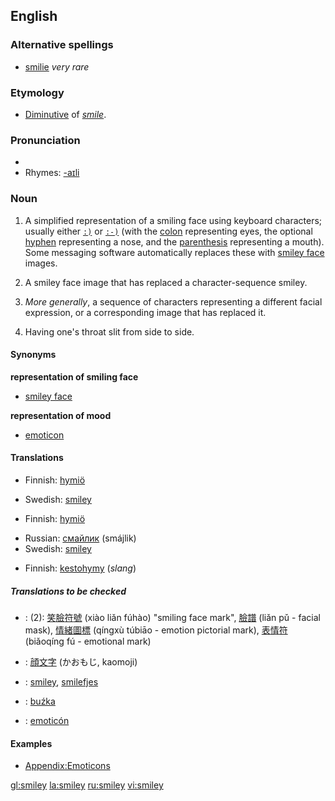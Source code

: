 ==English==

===Alternative spellings===
*[[smilie]] ''very rare''

===Etymology===
*[[diminutive|Diminutive]] of ''[[smile]]''.

===Pronunciation===
*{{SAMPA|/"smaIli/}}
*Rhymes: [[Rhymes:English:-aɪli|-aɪli]]

===Noun===
{{en-noun}}
{{wikipedia}}
{{Smiley|80}}

# {{context|typography}} A simplified representation of a smiling face using keyboard characters; usually either <tt>[[&nbsp;:)|:)]]</tt> or <tt>[[&nbsp;:-)|:-)]]</tt> (with the [[colon]] representing eyes, the optional [[hyphen]] representing a nose, and the [[parenthesis]] representing a mouth). Some messaging software automatically replaces these with [[smiley face]] images.
# {{context|Internet}} A smiley face image that has replaced a character-sequence smiley.
# {{context|typography|Internet}} ''More generally'', a sequence of characters representing a different facial expression, or a corresponding image that has replaced it.
# {{slang}} Having one's throat slit from side to side.

====Synonyms====
'''representation of smiling face'''
*[[smiley face]]

'''representation of mood'''
*[[emoticon]]

====Translations====
{{trans-top|A simplified representation of a smiling face}}
*Finnish: [[hymiö]]
{{trans-mid}}
*Swedish: [[smiley]] {{c}}
{{trans-bottom}}

{{trans-top|A combination of keyboard characters used to give a graphical representation of a person's mood or emotion}}
*Finnish: [[hymiö]]
{{trans-mid}}
*Russian: [[смайлик]] (smájlik) {{m}}
*Swedish: [[smiley]] {{c}}
{{trans-bottom}}

{{trans-top|Having one's throat slit from side to side}}
*Finnish: [[kestohymy]] (''slang'')
{{trans-mid}}
{{trans-bottom}}

=====Translations to be checked=====
{{checktrans}}
*{{ttbc|Chinese}}: (2): [[笑]][[臉]][[符]][[號]] (xiào liǎn fúhào) "smiling face mark", [[臉]][[譜]] (liǎn pǔ - facial mask), [[情]][[緒]][[圖]][[標]] (qíngxù túbiāo - emotion pictorial mark), [[表]][[情]][[符]] (biǎoqíng fú - emotional mark)
*{{ttbc|Japanese}}: [[顔文字]] (かおもじ, kaomoji)
*{{ttbc|Norwegian}}: [[smiley]], [[smilefjes]]
*{{ttbc|Polish}}: [[buźka]] {{f}}
*{{ttbc|Spanish}}: [[emoticón]]

{{rfc-header|Examples}}

====Examples====
*[[Appendix:Emoticons]]

[[gl:smiley]]
[[la:smiley]]
[[ru:smiley]]
[[vi:smiley]]